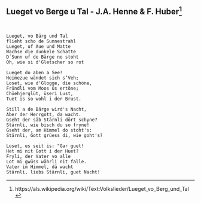 ## Lueget vo Berge u Tal - J.A. Henne & F. Huber[^1]

[^1]: https://als.wikipedia.org/wiki/Text:Volkslieder/Lueget_vo_Berg_und_Tal

```


Lueget, vo Bärg und Tal
flieht scho de Sunnestrahl
Lueget, uf Aue und Matte
Wachse die dunkele Schatte
D´Sunn uf de Bärge no stoht
Oh, wie si d'Gletscher so rot

Lueget do aben a See!
Heimezue wändet sich s’Veh;
Loset, wie d'Glogge, die schöne,
Fründli vom Moos üs ertöne;
Chüehjerglüt, üseri Lust,
Tuet is so wohl i der Brust.

Still a de Bärge wird's Nacht,
Aber der Herrgott, da wacht.
Gseht der säb Stärnli dört schyne?
Stärnli, wie bisch du so fryne!
Gseht der, am Himmel do stoht's:
Stärnli, Gott grüess di, wie goht's?

Loset, es seit is: "Gar guet!
Het mi nit Gott i der Huet?
Fryli, der Vater vo alle
Lot mi gwüss währli nit falle.
Vater im Himmel, dä wacht
Stärnli, liebs Stärnli, guet Nacht! 
```
